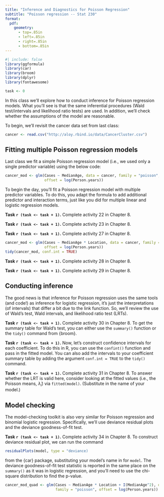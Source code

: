 ```yaml
---
title: "Inference and Diagnostics for Poisson Regression"
subtitle: "Poisson regression -- Stat 230"
format:
  pdf:
    geometry:
      - top=.85in
      - left=.85in
      - right=.85in
      - bottom=.85in
---
```


```r
#| include: false
library(ggformula)
library(car)
library(broom)
library(dplyr)
library(fontawesome)

task <- 0
```


In this class we'll explore how to conduct inference for Poisson regression models. What you'll see is that the same inferential procedures (Wald test/intervals and likelihood ratio tests) are used. In addition, we'll check whether the assumptions of the model are reasonable.

To begin, we'll revisit the cancer data set from last class:

```r
cancer <- read.csv("http://aloy.rbind.io/data/CancerCluster.csv")
```


## Fitting multiple Poisson regression models 

Last class we fit a simple Poisson regression model (i.e., we used only a single predictor variable) using the below code:

```r
cancer_mod <- glm(Cases ~ MedianAge, data = cancer, family = "poisson",
                  offset = log(Person.years))
```

To begin the day, you'll fit a Poisson regression model with multiple predictor variables. To do this, you adapt the formula to add additional predictor and interaction terms, just like you did for multiple linear and logistic regression models.

**Task `r (task <- task + 1)`.** Complete activity 22 in Chapter 8.

**Task `r (task <- task + 1)`.** Complete activity 23 in Chapter 8.

**Task `r (task <- task + 1)`.** Complete activity 27 in Chapter 8.

```r
cancer_mod <- glm(Cases ~ MedianAge * Location, data = cancer, family = "poisson",
                  offset = log(Person.years))
tidy(cancer_mod, conf.int = TRUE)
```


**Task `r (task <- task + 1)`.** Complete activity 28 in Chapter 8.

**Task `r (task <- task + 1)`.** Complete activity 29 in Chapter 8.


## Conducting inference

The good news is that inference for Poisson regression uses the same tools (and code!) as inference for logistic regression, it's just the interpretations (of intervals) that differ a bit due to the link function. So, we'll review the use of Wald's test, Wald intervals, and likelihood ratio test (LRTs).

**Task `r (task <- task + 1)`.** Complete activity 30 in Chapter 8. To get the summary table for Wald's test, you can either use the `summary()` function or the `tidy()` command from {broom}.

**Task `r (task <- task + 1)`.** Now, let's construct confidence intervals for each coefficient. To do this in R, you can use the `confint()` function and pass in the fitted model. You can also add the intervals to your coefficient summary table by adding the argument `conf.int = TRUE` to the `tidy()` command.

**Task `r (task <- task + 1)`.** Complete activity 31 in Chapter 8. To answer whether the LRT is valid here, consider looking at the fitted values (i.e., the Poisson means, $\widehat{\lambda}_i$) via `fitted(model)`. (Substitute in the name of your model.)


## Model checking

The model-checking toolkit is also very similar for Poisson regression and binomial logistic regression. Specifically, we'll use deviance residual plots and the deviance goodness-of-fit test.

**Task `r (task <- task + 1)`.** Complete activity 34 in Chapter 8. To construct deviance residual plot, we can run the command 
```r
residualPlots(model, type = "deviance)
```
from the {car} package, substituting your model's name in for `model`. The deviance goodness-of-fit test statistic is reported in the same place on the `summary()` as it was in logistic regression, and you'll need to use the chi-square distribution to find the p-value.


```r
cancer_mod_quad <- glm(Cases ~ MedianAge * Location + I(MedianAge^2), data = cancer, 
                       family = "poisson", offset = log(Person.years))
```

